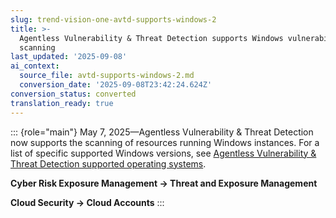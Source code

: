 ```yaml
---
slug: trend-vision-one-avtd-supports-windows-2
title: >-
  Agentless Vulnerability & Threat Detection supports Windows vulnerability
  scanning
last_updated: '2025-09-08'
ai_context:
  source_file: avtd-supports-windows-2.md
  conversion_date: '2025-09-08T23:42:24.624Z'
conversion_status: converted
translation_ready: true
---
```


::: {role="main"}
May 7, 2025—Agentless Vulnerability & Threat Detection now supports the scanning of resources running Windows instances. For a list of specific supported Windows versions, see [Agentless Vulnerability & Threat Detection supported operating systems](avtd-supported-operating-systems.mdx).

**Cyber Risk Exposure Management → Threat and Exposure Management**

**Cloud Security → Cloud Accounts**
:::
